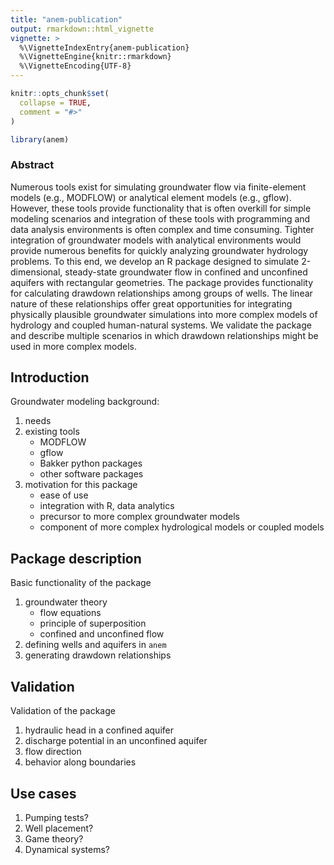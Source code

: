 ```yaml
---
title: "anem-publication"
output: rmarkdown::html_vignette
vignette: >
  %\VignetteIndexEntry{anem-publication}
  %\VignetteEngine{knitr::rmarkdown}
  %\VignetteEncoding{UTF-8}
---
```


```r
knitr::opts_chunk$set(
  collapse = TRUE,
  comment = "#>"
)
```

```r
library(anem)
```

### Abstract 

Numerous tools exist for simulating groundwater flow via finite-element models (e.g., MODFLOW) or analytical element models (e.g., gflow).
However, these tools provide functionality that is often overkill for simple modeling scenarios and integration of these tools with programming and data analysis environments is often complex and time consuming. 
Tighter integration of groundwater models with analytical environments would provide numerous benefits for quickly analyzing groundwater hydrology problems.
To this end, we develop an R package designed to simulate 2-dimensional, steady-state groundwater flow in confined and unconfined aquifers with rectangular geometries.
The package provides functionality for calculating drawdown relationships among groups of wells. The linear nature of these relationships offer great opportunities for integrating physically plausible groundwater simulations into more complex models of hydrology and coupled human-natural systems. We validate the package and describe multiple scenarios in which drawdown relationships might be used in more complex models.

## Introduction

Groundwater modeling background:

1. needs
1. existing tools
    * MODFLOW
    * gflow
    * Bakker python packages
    * other software packages
1. motivation for this package
    * ease of use
    * integration with R, data analytics
    * precursor to more complex groundwater models
    * component of more complex hydrological models or coupled models
    

## Package description

Basic functionality of the package

1. groundwater theory
    * flow equations
    * principle of superposition
    * confined and unconfined flow
1. defining wells and aquifers in `anem`
1. generating drawdown relationships

## Validation

Validation of the package

1. hydraulic head in a confined aquifer
2. discharge potential in an unconfined aquifer
3. flow direction
4. behavior along boundaries 

## Use cases

1. Pumping tests?
1. Well placement?
1. Game theory?
1. Dynamical systems?
